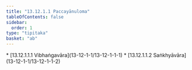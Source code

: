 ```yaml
---
title: "13.12.1.1 Paccayānuloma"
tableOfContents: false
sidebar:
  order: 1
type: "tipitaka"
basket: "ab"
---
```



<DynamicBreadcrumb />



<TableOfContents>
* [13.12.1.1.1 Vibhaṅgavāra](13-12-1-1/13-12-1-1-1)
* [13.12.1.1.2 Saṅkhyāvāra](13-12-1-1/13-12-1-1-2)
</TableOfContents>